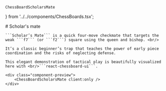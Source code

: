 ---
---
    ChessBoardScholarsMate
} from '../../components/ChessBoards.tsx';

<LayoutDocs active="/chessGames/scholars-mate">
    # Scholar's mate

    ```Scholar’s Mate``` is a quick four-move checkmate that targets the weak ```f7``` (or ```f2```) square using the queen and bishop. <br/>
    
    It’s a classic beginner’s trap that teaches the power of early piece coordination and the risks of neglecting defense.

    This elegant demonstration of tactical play is beautifully visualized here with <br/>```react-chessboard-ui```.
    
    <div class="component-preview">
        <ChessBoardScholarsMate client:only />
    </div>
</LayoutDocs>